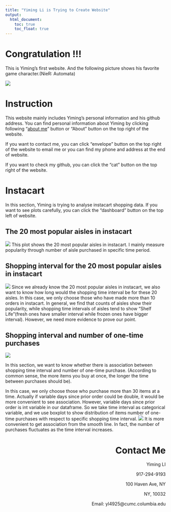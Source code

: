 ```yaml
---
title: "Yiming Li is Trying to Create Website"
output: 
  html_document:
    toc: true
    toc_float: true
---
```


# Congratulation !!! 

This is Yiming's first website. And the following picture shows his favorite game character.(NieR: Automata)

![](images/NieR.jpg)

# Instruction
This website mainly includes Yiming's personal information and his github address. You can find personal information about Yiming by clicking following "[about me](https://chongchongknight.github.io/about.html)" button or "About" button on the top right of the website. 

If you want to contact me, you can click "envelope" button on the top right of the website to email me or you can find my phone and address at the end of website.

If you want to check my github, you can click the "cat" button on the top right of the website. 


# Instacart 
In this section, Yiming is trying to analyse instacart shopping data. If you want to see plots carefully, you can click the "dashboard" button on the top left of website.

## The 20 most popular aisles in instacart
![](images/newplot.png)
This plot shows the 20 most popular aisles in instacart. I mainly measure popularity through number of aisle purchased in specific time period.

## Shopping interval for the 20 most popular aisles in instacart
![](images/newplot-2.png)
Since we already know the 20 most popular aisles in instacart, we also want to know how long would the shopping time interval be for these 20 aisles. In this case, we only choose those who have made more than 10 orders in instacart. In general, we find that counts of aisles show their popularity, while shopping time intervals of aisles tend to show "Shelf Life"(fresh ones have smaller interval while frozen ones have bigger interval). However, we need more evidence to prove our point.

## Shopping interval and number of one-time purchases
![](images/newplot-3.png)

In this section, we want to know whether there is association between shopping time interval and number of one-time purchase. (According to common sense, the more items you buy at once, the longer the time between purchases should be).

In this case, we only choose those who purchase more than 30 items at a time. Actually if variable days since prior order could be double, it would be more convenient to see association. However, variable days since prior order is int variable in our dataframe. So we take time interval as categorical variable, and we use boxplot to show distribution of items number of one-time purchases with respect to specific shopping time interval.
![](images/newplot-4.png)
It is more convenient to get association from the smooth line. In fact, the number of purchases fluctuates as the time interval increases.

<h1 style="text-align:right">Contact Me</h1>
<p align="right" >Yiming LI</p>
<p align="right" >917-294-9193</p>
<p align="right" >100 Haven Ave, NY</p>
<p align="right" >NY, 10032</p>
<p align="right" >Email: yl4925@cumc.columbia.edu</p>